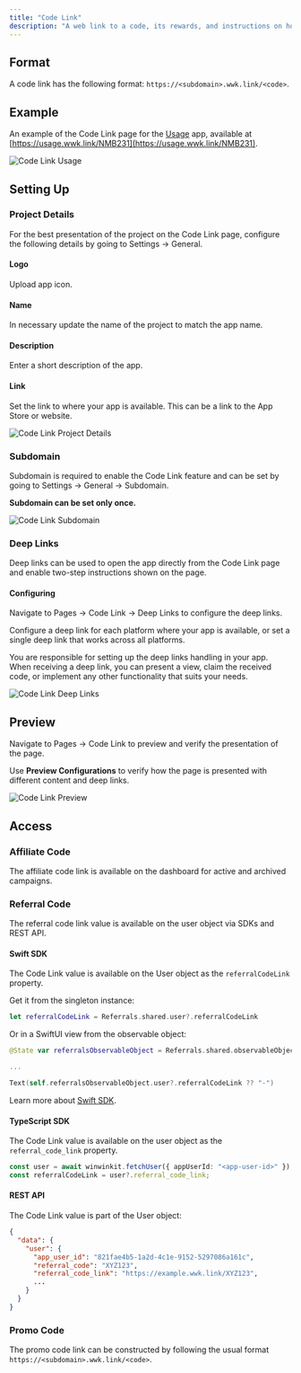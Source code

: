 ```yaml
---
title: "Code Link"
description: "A web link to a code, its rewards, and instructions on how to use it. The code can be an affiliate, referral, or promo code."
---
```


## Format

A code link has the following format: `https://<subdomain>.wwk.link/<code>`.

## Example

An example of the Code Link page for the [Usage](https://usage.pro) app, available at [https://usage.wwk.link/NMB231](https://usage.wwk.link/NMB231).

![Code Link Usage](/images/code-link-usage.png)

## Setting Up

### Project Details

For the best presentation of the project on the Code Link page, configure the following details by going to Settings -> General.

#### Logo

Upload app icon.

#### Name

In necessary update the name of the project to match the app name.

#### Description

Enter a short description of the app.

#### Link

Set the link to where your app is available. This can be a link to the App Store or website.

![Code Link Project Details](/images/code-link-project-details.png)

### Subdomain

Subdomain is required to enable the Code Link feature and can be set by going to Settings -> General -> Subdomain.

<Warning>**Subdomain can be set only once.**</Warning>

![Code Link Subdomain](/images/code-link-subdomain.png)

### Deep Links

Deep links can be used to open the app directly from the Code Link page and enable two-step instructions shown on the page.

#### Configuring

Navigate to Pages -> Code Link -> Deep Links to configure the deep links.

Configure a deep link for each platform where your app is available, or set a single deep link that works across all platforms.

<Warning>
  You are responsible for setting up the deep links handling in your app. When
  receiving a deep link, you can present a view, claim the received code, or
  implement any other functionality that suits your needs.
</Warning>

![Code Link Deep Links](/images/code-link-deep-links.png)

## Preview

Navigate to Pages -> Code Link to preview and verify the presentation of the page.

Use **Preview Configurations** to verify how the page is presented with different content and deep links.

![Code Link Preview](/images/code-link-preview.png)

## Access

### Affiliate Code

The affiliate code link is available on the dashboard for active and archived campaigns.

### Referral Code

The referral code link value is available on the user object via SDKs and REST API.

#### Swift SDK

The Code Link value is available on the User object as the `referralCodeLink` property.

Get it from the singleton instance:

```swift
let referralCodeLink = Referrals.shared.user?.referralCodeLink
```

Or in a SwiftUI view from the observable object:

```swift
@State var referralsObservableObject = Referrals.shared.observableObject

...

Text(self.referralsObservableObject.user?.referralCodeLink ?? "-")
```

Learn more about [Swift SDK](/integrations/swift-sdk).

#### TypeScript SDK

The Code Link value is available on the user object as the `referral_code_link` property.

```typescript
const user = await winwinkit.fetchUser({ appUserId: "<app-user-id>" });
const referralCodeLink = user?.referral_code_link;
```

#### REST API

The Code Link value is part of the User object:

```json
{
  "data": {
    "user": {
      "app_user_id": "821fae4b5-1a2d-4c1e-9152-5297086a161c",
      "referral_code": "XYZ123",
      "referral_code_link": "https://example.wwk.link/XYZ123",
      ...
    }
  }
}
```

### Promo Code

The promo code link can be constructed by following the usual format `https://<subdomain>.wwk.link/<code>`.
